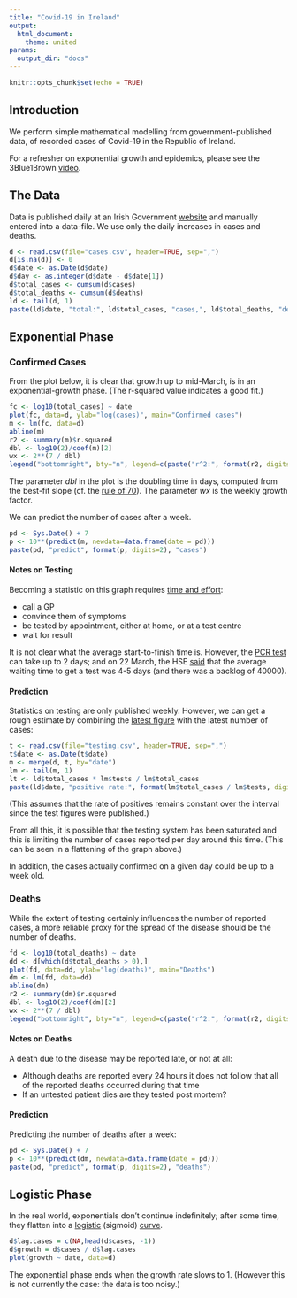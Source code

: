 ```yaml
---
title: "Covid-19 in Ireland"
output: 
  html_document:
    theme: united
params:
  output_dir: "docs"
---
```


```r
knitr::opts_chunk$set(echo = TRUE)
```
## Introduction

We perform simple mathematical modelling from government-published data, of recorded cases of Covid-19 in the Republic of Ireland.

For a refresher on exponential growth and epidemics, please see the 3Blue1Brown [video](https://www.youtube.com/watch?v=Kas0tIxDvrg).

## The Data

Data is published daily at an Irish Government [website](https://www.gov.ie/en/news/7e0924-latest-updates-on-covid-19-coronavirus/) and manually entered into a data-file. We use only the daily increases in cases and deaths.

```r
d <- read.csv(file="cases.csv", header=TRUE, sep=",")
d[is.na(d)] <- 0
d$date <- as.Date(d$date)
d$day <- as.integer(d$date - d$date[1])
d$total_cases <- cumsum(d$cases)
d$total_deaths <- cumsum(d$deaths)
ld <- tail(d, 1)
paste(ld$date, "total:", ld$total_cases, "cases,", ld$total_deaths, "deaths")
```

## Exponential Phase

### Confirmed Cases

From the plot below, it is clear that growth up to mid-March, is in an exponential-growth phase. (The r-squared value indicates a good fit.)

```r
fc <- log10(total_cases) ~ date
plot(fc, data=d, ylab="log(cases)", main="Confirmed cases")
m <- lm(fc, data=d)
abline(m)
r2 <- summary(m)$r.squared
dbl <- log10(2)/coef(m)[2]
wx <- 2**(7 / dbl)
legend("bottomright", bty="n", legend=c(paste("r^2:", format(r2, digits=2)), paste("dbl:", format(dbl, digits=2), "days"), paste("wx:", format(wx, digits=2))))
```

The parameter $dbl$ in the plot is the doubling time in days, computed from the best-fit slope (cf. the [rule of 70](https://en.wikipedia.org/wiki/Rule_of_72)). The parameter $wx$ is the weekly growth factor.

We can predict the number of cases after a week.

```r
pd <- Sys.Date() + 7
p <- 10**(predict(m, newdata=data.frame(date = pd)))
paste(pd, "predict", format(p, digits=2), "cases")
```

#### Notes on Testing

Becoming a statistic on this graph requires [time and effort](https://www2.hse.ie/conditions/coronavirus/coronavirus.html):

  * call a GP
  * convince them of symptoms
  * be tested by appointment, either at home, or at a test centre
  * wait for result

It is not clear what the average start-to-finish time is. However, the [PCR test](https://en.wikipedia.org/wiki/COVID-19_testing) can take up to 2 days; and on 22 March, the HSE [said](https://www.thejournal.ie/covid19-tests-ireland-5054061-Mar2020/) that the average waiting time to get a test was 4-5 days (and there was a backlog of 40000).

#### Prediction

Statistics on testing are only published weekly. However, we can get a rough estimate by combining the [latest figure](https://www.rte.ie/news/coronavirus/2020/0317/1123663-coronavirus-ireland/) with the latest number of cases:

```r
t <- read.csv(file="testing.csv", header=TRUE, sep=",")
t$date <- as.Date(t$date)
m <- merge(d, t, by="date")
lm <- tail(m, 1)
lt <- ld$total_cases * lm$tests / lm$total_cases
paste(ld$date, "positive rate:", format(lm$total_cases / lm$tests, digits=2), "tests:", format(lt, digits=2), "(estimated)")
```

(This assumes that the rate of positives remains constant over the interval since the test figures were published.)

From all this, it is possible that the testing system has been saturated and this is limiting the number of cases reported per day around this time. (This can be seen in a flattening of the graph above.) 

In addition, the cases actually confirmed on a given day could be up to a week old.

### Deaths

While the extent of testing certainly influences the number of reported cases, a more
reliable proxy for the spread of the disease should be the number of deaths.

```r
fd <- log10(total_deaths) ~ date
dd <- d[which(d$total_deaths > 0),]
plot(fd, data=dd, ylab="log(deaths)", main="Deaths")
dm <- lm(fd, data=dd)
abline(dm)
r2 <- summary(dm)$r.squared
dbl <- log10(2)/coef(dm)[2]
wx <- 2**(7 / dbl)
legend("bottomright", bty="n", legend=c(paste("r^2:", format(r2, digits=2)), paste("dbl:", format(dbl, digits=2), "days"), paste("wx:", format(wx, digits=2))))
```

#### Notes on Deaths

A death due to the disease may be reported late, or not at all:

  * Although deaths are reported every 24 hours it does not follow that all of the reported deaths occurred during that time
  * If an untested patient dies are they tested post mortem?

#### Prediction

Predicting the number of deaths after a week:

```r
pd <- Sys.Date() + 7
p <- 10**(predict(dm, newdata=data.frame(date = pd)))
paste(pd, "predict", format(p, digits=2), "deaths")
```

## Logistic Phase
In the real world, exponentials don't continue indefinitely; after some time, they flatten into a [logistic](https://en.wikipedia.org/wiki/Logistic_function) (sigmoid) [curve](http://www.sci.wsu.edu/math/faculty/hudelson/logisticlesson.html).

```r
d$lag.cases = c(NA,head(d$cases, -1))
d$growth = d$cases / d$lag.cases
plot(growth ~ date, data=d)
```

The exponential phase ends when the growth rate slows to 1. (However this is not currently the case: the data is too noisy.)